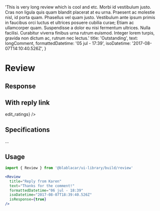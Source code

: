 

  'This is very long review which is cool and etc. Morbi id vestibulum justo. Cras non ligula quis quam blandit placerat at eu urna. Praesent ac molestie nisl, id porta quam. Phasellus vel quam justo. Vestibulum ante ipsum primis in faucibus orci luctus et ultrices posuere cubilia curae; Etiam ac ullamcorper quam. Suspendisse a dolor eu nisi fermentum ultrices. Nulla facilisi. Curabitur viverra finibus urna rutrum euismod. Integer lorem turpis, gravida non dictum ac, rutrum nec lectus.'
  title: 'Outstanding',
  text: longComment,
  formattedDatetime: '05 jul - 17:39',
  isoDatetime: '2017-08-07T14:10:40.526Z',
}

<Meta title="Widgets|Review" />

# Review

<Preview>
  <Story name="Default">
    <Review {...reviewProps} />
  </Story>
</Preview>

## Response

<Preview>
  <Story name="withResponse">
    <Review
      title="Reply from Karen"
      text="Thanks for the comment!"
      formattedDatetime="06 jul - 18:39"
      isoDatetime="2017-08-07T18:39:40.526Z"
      isResponse
    />
  </Story>
</Preview>

## With reply link

<Preview>
  <Story name="withReplyLink">
    <Review
      {...reviewProps}
      replyLinkLabel="Reply to ratings"
      replyLinkHref={<a href="/edit_ratings">edit_ratings</a>}
    />
  </Story>
</Preview>

## Specifications

...

## Usage

```jsx
import { Review } from '@blablacar/ui-library/build/review'

<Review
  title="Reply from Karen"
  text="Thanks for the comment!"
  formattedDatetime="06 jul - 18:39"
  isoDatetime="2017-08-07T18:39:40.526Z"
  isResponse={true}
/>
```

<Props of={Review} />
